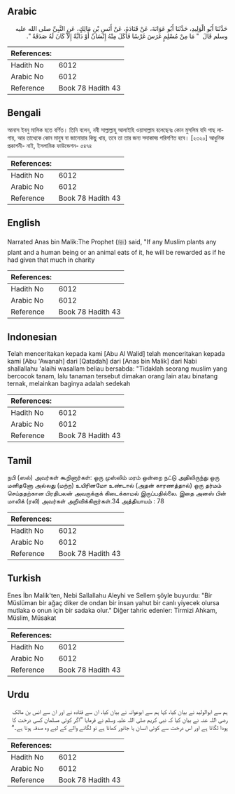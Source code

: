 ## Arabic


<div dir="rtl" lang="ar" style={{fontSize:'larger',backgroundColor:'#f8f9fa',padding:20}}>
حَدَّثَنَا أَبُو الْوَلِيدِ، حَدَّثَنَا أَبُو عَوَانَةَ، عَنْ قَتَادَةَ، عَنْ أَنَسِ بْنِ مَالِكٍ، عَنِ النَّبِيِّ صلى الله عليه وسلم قَالَ ‏ "‏ مَا مِنْ مُسْلِمٍ غَرَسَ غَرْسًا فَأَكَلَ مِنْهُ إِنْسَانٌ أَوْ دَابَّةٌ إِلاَّ كَانَ لَهُ صَدَقَةً ‏"‏‏.‏
</div>
<div style={{backgroundColor:'#f8f9fa',padding:20, marginBottom: 10}}><table> <thead> <tr> <th>References:</th> <th></th> </tr> </thead> <tbody><tr><td>Hadith No</td><td>6012</td></tr><tr><td>Arabic No</td><td>6012</td></tr><tr><td>Reference</td><td>Book 78 Hadith 43</td></tr></tbody></table></div>

## Bengali


<div dir="ltr" lang="bn" style={{fontSize:'larger',backgroundColor:'#f8f9fa',padding:20}}>
আনাস ইবনু মালিক হতে বর্ণিত। তিনি বলেন, নবী সাল্লাল্লাহু আলাইহি ওয়াসাল্লাম বলেছেনঃ কোন মুসলিম যদি গাছ লাগায়, আর তাত্থেকে কোন মানুষ বা জানোয়ার কিছু খায়, তবে তা তার জন্য সদাকাহ্য় পরিগণিত হবে। [২৩২০] আধুনিক প্রকাশনী- নাই, ইসলামিক ফাউন্ডেশন- ৫৪৭৪
</div>
<div style={{backgroundColor:'#f8f9fa',padding:20, marginBottom: 10}}><table> <thead> <tr> <th>References:</th> <th></th> </tr> </thead> <tbody><tr><td>Hadith No</td><td>6012</td></tr><tr><td>Arabic No</td><td>6012</td></tr><tr><td>Reference</td><td>Book 78 Hadith 43</td></tr></tbody></table></div>

## English


<div dir="ltr" lang="en" style={{fontSize:'larger',backgroundColor:'#f8f9fa',padding:20}}>
Narrated Anas bin Malik:The Prophet (ﷺ) said, "If any Muslim plants any plant and a human being or an animal eats of it, he will be rewarded as if he had given that much in charity
</div>
<div style={{backgroundColor:'#f8f9fa',padding:20, marginBottom: 10}}><table> <thead> <tr> <th>References:</th> <th></th> </tr> </thead> <tbody><tr><td>Hadith No</td><td>6012</td></tr><tr><td>Arabic No</td><td>6012</td></tr><tr><td>Reference</td><td>Book 78 Hadith 43</td></tr></tbody></table></div>

## Indonesian


<div dir="ltr" lang="id" style={{fontSize:'larger',backgroundColor:'#f8f9fa',padding:20}}>
Telah menceritakan kepada kami [Abu Al Walid] telah menceritakan kepada kami [Abu 'Awanah] dari [Qatadah] dari [Anas bin Malik] dari Nabi shallallahu 'alaihi wasallam beliau bersabda: "Tidaklah seorang muslim yang bercocok tanam, lalu tanaman tersebut dimakan orang lain atau binatang ternak, melainkan baginya adalah sedekah
</div>
<div style={{backgroundColor:'#f8f9fa',padding:20, marginBottom: 10}}><table> <thead> <tr> <th>References:</th> <th></th> </tr> </thead> <tbody><tr><td>Hadith No</td><td>6012</td></tr><tr><td>Arabic No</td><td>6012</td></tr><tr><td>Reference</td><td>Book 78 Hadith 43</td></tr></tbody></table></div>

## Tamil


<div dir="ltr" lang="ta" style={{fontSize:'larger',backgroundColor:'#f8f9fa',padding:20}}>
நபி (ஸல்) அவர்கள் கூறினார்கள்: ஒரு முஸ்லிம் மரம் ஒன்றை நட்டு அதிலிருந்து ஒரு மனிதனோ அல்லது (மற்ற) உயிரினமோ உண்டால் (அதன் காரணத்தால்) ஒரு தர்மம் செய்ததற்கான பிரதிபலன் அவருக்குக் கிடைக்காமல் இருப்பதில்லை. இதை அனஸ் பின் மாலிக் (ரலி) அவர்கள் அறிவிக்கிறார்கள்.34 அத்தியாயம் : 78
</div>
<div style={{backgroundColor:'#f8f9fa',padding:20, marginBottom: 10}}><table> <thead> <tr> <th>References:</th> <th></th> </tr> </thead> <tbody><tr><td>Hadith No</td><td>6012</td></tr><tr><td>Arabic No</td><td>6012</td></tr><tr><td>Reference</td><td>Book 78 Hadith 43</td></tr></tbody></table></div>

## Turkish


<div dir="ltr" lang="tr" style={{fontSize:'larger',backgroundColor:'#f8f9fa',padding:20}}>
Enes İbn Malik'ten, Nebi Sallallahu Aleyhi ve Sellem şöyle buyurdu: "Bir Müslüman bir ağaç diker de ondan bir insan yahut bir canlı yiyecek olursa mutlaka o onun için bir sadaka olur." Diğer tahric edenler: Tirmizi Ahkam, Müslim, Müsakat
</div>
<div style={{backgroundColor:'#f8f9fa',padding:20, marginBottom: 10}}><table> <thead> <tr> <th>References:</th> <th></th> </tr> </thead> <tbody><tr><td>Hadith No</td><td>6012</td></tr><tr><td>Arabic No</td><td>6012</td></tr><tr><td>Reference</td><td>Book 78 Hadith 43</td></tr></tbody></table></div>

## Urdu


<div dir="rtl" lang="ur" style={{fontSize:'larger',backgroundColor:'#f8f9fa',padding:20}}>
ہم سے ابوالولید نے بیان کیا، کہا ہم سے ابوعوانہ نے بیان کیا، ان سے قتادہ نے اور ان سے انس بن مالک رضی اللہ عنہ نے بیان کیا کہ نبی کریم صلی اللہ علیہ وسلم نے فرمایا ”اگر کوئی مسلمان کسی درخت کا پودا لگاتا ہے اور اس درخت سے کوئی انسان یا جانور کھاتا ہے تو لگانے والے کے لیے وہ صدقہ ہوتا ہے۔“
</div>
<div style={{backgroundColor:'#f8f9fa',padding:20, marginBottom: 10}}><table> <thead> <tr> <th>References:</th> <th></th> </tr> </thead> <tbody><tr><td>Hadith No</td><td>6012</td></tr><tr><td>Arabic No</td><td>6012</td></tr><tr><td>Reference</td><td>Book 78 Hadith 43</td></tr></tbody></table></div>